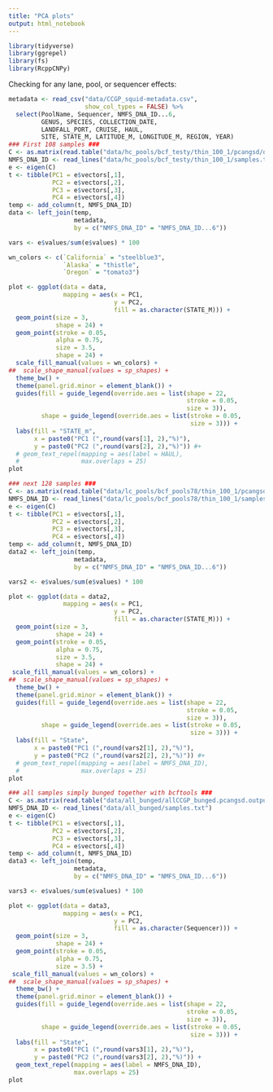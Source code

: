 ```yaml
---
title: "PCA plots"
output: html_notebook
---
```


```r
library(tidyverse)
library(ggrepel)
library(fs)
library(RcppCNPy)
```


Checking for any lane, pool, or sequencer effects:
```r
metadata <- read_csv("data/CCGP_squid-metadata.csv", 
                     show_col_types = FALSE) %>%
  select(PoolName, Sequencer, NMFS_DNA_ID...6, 
         GENUS, SPECIES, COLLECTION_DATE, 
         LANDFALL_PORT, CRUISE, HAUL, 
         SITE, STATE_M, LATITUDE_M, LONGITUDE_M, REGION, YEAR)
### First 108 samples ###
C <- as.matrix(read.table("data/hc_pools/bcf_testy/thin_100_1/pcangsd/output.cov"))
NMFS_DNA_ID <- read_lines("data/hc_pools/bcf_testy/thin_100_1/samples.txt")
e <- eigen(C)
t <- tibble(PC1 = e$vectors[,1], 
            PC2 = e$vectors[,2], 
            PC3 = e$vectors[,3], 
            PC4 = e$vectors[,4])
temp <- add_column(t, NMFS_DNA_ID)
data <- left_join(temp, 
                  metadata, 
                  by = c("NMFS_DNA_ID" = "NMFS_DNA_ID...6"))

vars <- e$values/sum(e$values) * 100

```

```r
wn_colors <- c(`California` = "steelblue3", 
               `Alaska` = "thistle", 
               `Oregon` = "tomato3")
```

```r
plot <- ggplot(data = data,
               mapping = aes(x = PC1,
                             y = PC2,
                             fill = as.character(STATE_M))) +
  geom_point(size = 3, 
             shape = 24) + 
  geom_point(stroke = 0.05,
             alpha = 0.75,
             size = 3.5, 
             shape = 24) +
  scale_fill_manual(values = wn_colors) +
##  scale_shape_manual(values = sp_shapes) +
  theme_bw() +
  theme(panel.grid.minor = element_blank()) +
  guides(fill = guide_legend(override.aes = list(shape = 22, 
                                                 stroke = 0.05, 
                                                 size = 3)), 
         shape = guide_legend(override.aes = list(stroke = 0.05, 
                                                  size = 3))) +
  labs(fill = "STATE_m", 
       x = paste0("PC1 (",round(vars[1], 2),"%)"),
       y = paste0("PC2 (",round(vars[2], 2),"%)")) #+
  # geom_text_repel(mapping = aes(label = HAUL), 
  #                 max.overlaps = 25)
plot
```


```r
### next 128 samples ###
C <- as.matrix(read.table("data/lc_pools/bcf_pools78/thin_100_1/pcangsd/lc-pools.iter10000.pcangsd.output.cov"))
NMFS_DNA_ID <- read_lines("data/lc_pools/bcf_pools78/thin_100_1/samples.txt")
e <- eigen(C)
t <- tibble(PC1 = e$vectors[,1], 
            PC2 = e$vectors[,2], 
            PC3 = e$vectors[,3], 
            PC4 = e$vectors[,4])
temp <- add_column(t, NMFS_DNA_ID)
data2 <- left_join(temp, 
                  metadata, 
                  by = c("NMFS_DNA_ID" = "NMFS_DNA_ID...6"))

vars2 <- e$values/sum(e$values) * 100

```

```r
plot <- ggplot(data = data2,
               mapping = aes(x = PC1,
                             y = PC2,
                             fill = as.character(STATE_M))) +
  geom_point(size = 3, 
             shape = 24) + 
  geom_point(stroke = 0.05,
             alpha = 0.75,
             size = 3.5, 
             shape = 24) +
 scale_fill_manual(values = wn_colors) +
##  scale_shape_manual(values = sp_shapes) +
  theme_bw() +
  theme(panel.grid.minor = element_blank()) +
  guides(fill = guide_legend(override.aes = list(shape = 22, 
                                                 stroke = 0.05, 
                                                 size = 3)), 
         shape = guide_legend(override.aes = list(stroke = 0.05, 
                                                  size = 3))) +
  labs(fill = "State", 
       x = paste0("PC1 (",round(vars2[1], 2),"%)"),
       y = paste0("PC2 (",round(vars2[2], 2),"%)")) #+
  # geom_text_repel(mapping = aes(label = NMFS_DNA_ID), 
  #                 max.overlaps = 25)
plot
```


```r
### all samples simply bunged together with bcftools ###
C <- as.matrix(read.table("data/all_bunged/allCCGP_bunged.pcangsd.output.cov"))
NMFS_DNA_ID <- read_lines("data/all_bunged/samples.txt")
e <- eigen(C)
t <- tibble(PC1 = e$vectors[,1], 
            PC2 = e$vectors[,2], 
            PC3 = e$vectors[,3], 
            PC4 = e$vectors[,4])
temp <- add_column(t, NMFS_DNA_ID)
data3 <- left_join(temp, 
                  metadata, 
                  by = c("NMFS_DNA_ID" = "NMFS_DNA_ID...6"))

vars3 <- e$values/sum(e$values) * 100

```

```r
plot <- ggplot(data = data3,
               mapping = aes(x = PC1,
                             y = PC2,
                             fill = as.character(Sequencer))) +
  geom_point(size = 3, 
             shape = 24) + 
  geom_point(stroke = 0.05,
             alpha = 0.75,
             size = 3.5) +
 scale_fill_manual(values = wn_colors) +
##  scale_shape_manual(values = sp_shapes) +
  theme_bw() +
  theme(panel.grid.minor = element_blank()) +
  guides(fill = guide_legend(override.aes = list(shape = 22, 
                                                 stroke = 0.05, 
                                                 size = 3)), 
         shape = guide_legend(override.aes = list(stroke = 0.05, 
                                                  size = 3))) +
  labs(fill = "State", 
       x = paste0("PC1 (",round(vars3[1], 2),"%)"),
       y = paste0("PC2 (",round(vars3[2], 2),"%)")) +
  geom_text_repel(mapping = aes(label = NMFS_DNA_ID), 
                  max.overlaps = 25)
plot
```
